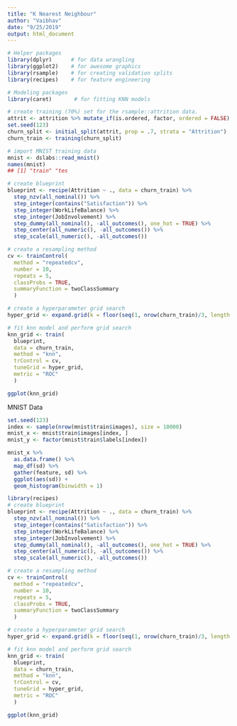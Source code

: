 ---
title: "K Nearest Neighbour"
author: "Vaibhav"
date: "9/25/2019"
output: html_document
---

```{r setup, include=FALSE}
# Helper packages
library(dplyr)      # for data wrangling
library(ggplot2)    # for awesome graphics
library(rsample)    # for creating validation splits
library(recipes)    # for feature engineering

# Modeling packages
library(caret)       # for fitting KNN models
```



```{r}
# create training (70%) set for the rsample::attrition data.
attrit <- attrition %>% mutate_if(is.ordered, factor, ordered = FALSE)
set.seed(123)
churn_split <- initial_split(attrit, prop = .7, strata = "Attrition")
churn_train <- training(churn_split)

# import MNIST training data
mnist <- dslabs::read_mnist()
names(mnist)
## [1] "train" "tes
```


```{r}
# create blueprint
blueprint <- recipe(Attrition ~ ., data = churn_train) %>%
  step_nzv(all_nominal()) %>%
  step_integer(contains("Satisfaction")) %>%
  step_integer(WorkLifeBalance) %>%
  step_integer(JobInvolvement) %>%
  step_dummy(all_nominal(), -all_outcomes(), one_hot = TRUE) %>%
  step_center(all_numeric(), -all_outcomes()) %>%
  step_scale(all_numeric(), -all_outcomes())

# create a resampling method
cv <- trainControl(
  method = "repeatedcv", 
  number = 10, 
  repeats = 5,
  classProbs = TRUE,                 
  summaryFunction = twoClassSummary
  )

# create a hyperparameter grid search
hyper_grid <- expand.grid(k = floor(seq(1, nrow(churn_train)/3, length.out = 20)))

# fit knn model and perform grid search
knn_grid <- train(
  blueprint, 
  data = churn_train, 
  method = "knn", 
  trControl = cv, 
  tuneGrid = hyper_grid,
  metric = "ROC"
  )

ggplot(knn_grid)
```


MNIST Data
```{r}

set.seed(123)
index <- sample(nrow(mnist$train$images), size = 10000)
mnist_x <- mnist$train$images[index, ]
mnist_y <- factor(mnist$train$labels[index])
```

```{r}
mnist_x %>%
  as.data.frame() %>%
  map_df(sd) %>%
  gather(feature, sd) %>%
  ggplot(aes(sd)) +
  geom_histogram(binwidth = 1)
```

```{r}
library(recipes)
# create blueprint
blueprint <- recipe(Attrition ~ ., data = churn_train) %>%
  step_nzv(all_nominal()) %>%
  step_integer(contains("Satisfaction")) %>%
  step_integer(WorkLifeBalance) %>%
  step_integer(JobInvolvement) %>%
  step_dummy(all_nominal(), -all_outcomes(), one_hot = TRUE) %>%
  step_center(all_numeric(), -all_outcomes()) %>%
  step_scale(all_numeric(), -all_outcomes())

# create a resampling method
cv <- trainControl(
  method = "repeatedcv", 
  number = 10, 
  repeats = 5,
  classProbs = TRUE,                 
  summaryFunction = twoClassSummary
  )

# create a hyperparameter grid search
hyper_grid <- expand.grid(k = floor(seq(1, nrow(churn_train)/3, length.out = 20)))

# fit knn model and perform grid search
knn_grid <- train(
  blueprint, 
  data = churn_train, 
  method = "knn", 
  trControl = cv, 
  tuneGrid = hyper_grid,
  metric = "ROC"
  )

ggplot(knn_grid)
```


